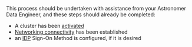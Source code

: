 This process should be undertaken with assistance from your Astronomer Data Engineer, and these steps should already be completed:

- A cluster has been [activated](https://docs.astronomer.io/astro/category/install-astro)
- [Networking connectivity](connect-aws.md) has been established
- an [IDP](configure-idp.md) Sign-On Method is configured, if it is desired
